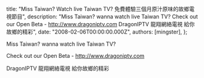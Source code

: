 
  title: "Miss Taiwan? Watch live Taiwan TV? 免費體驗三個月原汁原味的故鄉電視節目",
  description: "Miss Taiwan? wanna watch live Taiwan TV? Check out our Open Beta - http://www.dragoniptv.com DragonIPTV 龍翔網絡電視 給你故鄉的精彩",
  date: "2008-02-06T00:00:00.000Z",
  authors: [mingster],
};

<p>Miss Taiwan? wanna watch live Taiwan TV?</p>
<p>Check out our Open Beta - <a href="http://www.dragoniptv.com/promo/cny08/track.php?code=91">http://www.dragoniptv.com</a></p>
<p>DragonIPTV 龍翔網絡電視 給你故鄉的精彩</p>
